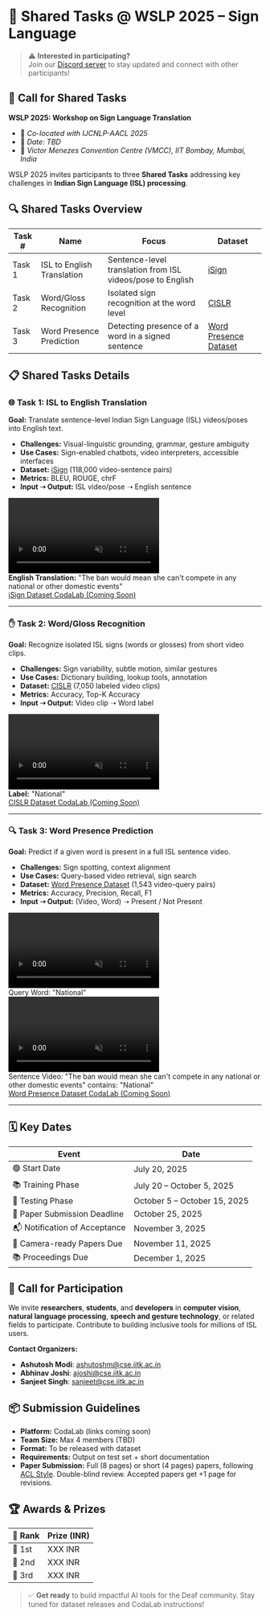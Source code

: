<div
  style={{
    maxWidth: '900px',
    margin: '2.5rem auto',
    padding: '2rem 1.5rem',
    background: '#fff',
    borderRadius: '12px',
    boxShadow: '0 2px 8px #0001',
    fontFamily: 'Segoe UI, Tahoma, Geneva, Verdana, sans-serif',
    lineHeight: '1.6',
    color: '#333'
  }}
>

# 🧠 Shared Tasks @ WSLP 2025 – Sign Language

> ⚠️ **Interested in participating?**  
> Join our [Discord server](https://discord.gg/jGRFg3YV) to stay updated and connect with other participants!

## 🧾 Call for Shared Tasks

**WSLP 2025: Workshop on Sign Language Translation**

- 📍 *Co-located with IJCNLP-AACL 2025*
- 📅 *Date: TBD*
- 📍 *Victor Menezes Convention Centre (VMCC), IIT Bombay, Mumbai, India*

WSLP 2025 invites participants to three **Shared Tasks** addressing key challenges in **Indian Sign Language (ISL) processing**.

## 🔍 Shared Tasks Overview

| Task # | Name                        | Focus                                            | Dataset                                                                 |
|--------|-----------------------------|--------------------------------------------------|-------------------------------------------------------------------------|
| Task 1 | ISL to English Translation   | Sentence-level translation from ISL videos/pose to English | [iSign](https://huggingface.co/datasets/Exploration-Lab/iSign)          |
| Task 2 | Word/Gloss Recognition      | Isolated sign recognition at the word level       | [CISLR](https://huggingface.co/datasets/Exploration-Lab/CISLR)          |
| Task 3 | Word Presence Prediction    | Detecting presence of a word in a signed sentence | [Word Presence Dataset](https://huggingface.co/datasets/Exploration-Lab/iSign/viewer/word-presence-dataset_v1.1?views%5B%5D=word_presence_dataset_v11) |

## 📋 Shared Tasks Details

### 🌐 Task 1: ISL to English Translation

**Goal:** Translate sentence-level Indian Sign Language (ISL) videos/poses into English text.

- **Challenges:** Visual-linguistic grounding, grammar, gesture ambiguity
- **Use Cases:** Sign-enabled chatbots, video interpreters, accessible interfaces
- **Dataset:** [iSign](https://huggingface.co/datasets/Exploration-Lab/iSign) (118,000 video-sentence pairs)
- **Metrics:** BLEU, ROUGE, chrF
- **Input ➝ Output:** ISL video/pose ➝ English sentence

<div style={{ display: 'flex', flexWrap: 'wrap', gap: '2rem', justifyContent: 'center', margin: '2rem 0' }}>
  <div style={{ flex: '0 1 300px' }}>
    <video
      autoplay
      muted
      loop
      playsinline
      style={{ width: '300px', height: '200px', objectFit: 'cover', borderRadius: '4px', border: '1px solid #000' }}
    >
      <source src="/SLT/The_ban_would_mean_she_can't_compete_in_any_national_or_other_domestic_events.mp4" type="video/mp4" />
    </video>
    <div style={{ marginTop: '0.75rem', fontSize: '0.9rem', color: '#666' }}>
      <strong>English Translation:</strong> "The ban would mean she can't compete in any national or other domestic events"
    </div>
  </div>
</div>

<div style={{ display: 'flex', flexWrap: 'wrap', gap: '10px', marginTop: '1.5rem' }}>
  <a href="https://huggingface.co/datasets/Exploration-Lab/iSign" target="_blank" style={{ padding: '8px 16px', backgroundColor: 'white', color: '#0a0a0a', textDecoration: 'none', borderRadius: '4px', fontSize: '0.9rem', border: '1px solid #0a0a0a', transition: 'all 0.2s ease' }}>
    iSign Dataset
  </a>
  <a href="#" target="_blank" style={{ padding: '8px 16px', backgroundColor: 'white', color: '#0a0a0a', textDecoration: 'none', borderRadius: '4px', fontSize: '0.9rem', border: '1px solid #0a0a0a', transition: 'all 0.2s ease' }}>
    CodaLab (Coming Soon)
  </a>
</div>

---

### ✋ Task 2: Word/Gloss Recognition

**Goal:** Recognize isolated ISL signs (words or glosses) from short video clips.

- **Challenges:** Sign variability, subtle motion, similar gestures
- **Use Cases:** Dictionary building, lookup tools, annotation
- **Dataset:** [CISLR](https://huggingface.co/datasets/Exploration-Lab/CISLR) (7,050 labeled video clips)
- **Metrics:** Accuracy, Top-K Accuracy
- **Input ➝ Output:** Video clip ➝ Word label

<div style={{ display: 'flex', flexWrap: 'wrap', gap: '2rem', justifyContent: 'center', margin: '2rem 0' }}>
  <div style={{ flex: '0 1 300px' }}>
    <video
      autoplay
      muted
      loop
      playsinline
      style={{ width: '300px', height: '200px', objectFit: 'cover', borderRadius: '4px', border: '1px solid #000' }}
    >
      <source src="/SLT/National_(Sign_2).mp4" type="video/mp4" />
    </video>
    <div style={{ marginTop: '0.75rem', fontSize: '0.9rem', color: '#666' }}>
      <strong>Label:</strong> "National"
    </div>
  </div>
</div>

<div style={{ display: 'flex', flexWrap: 'wrap', gap: '10px', marginTop: '1.5rem' }}>
  <a href="https://huggingface.co/datasets/Exploration-Lab/CISLR" target="_blank" style={{ padding: '8px 16px', backgroundColor: 'white', color: '#0a0a0a', textDecoration: 'none', borderRadius: '4px', fontSize: '0.9rem', border: '1px solid #0a0a0a', transition: 'all 0.2s ease' }}>
    CISLR Dataset
  </a>
  <a href="#" target="_blank" style={{ padding: '8px 16px', backgroundColor: 'white', color: '#0a0a0a', textDecoration: 'none', borderRadius: '4px', fontSize: '0.9rem', border: '1px solid #0a0a0a', transition: 'all 0.2s ease' }}>
    CodaLab (Coming Soon)
  </a>
</div>

---

### 🔍 Task 3: Word Presence Prediction

**Goal:** Predict if a given word is present in a full ISL sentence video.

- **Challenges:** Sign spotting, context alignment
- **Use Cases:** Query-based video retrieval, sign search
- **Dataset:** [Word Presence Dataset](https://huggingface.co/datasets/Exploration-Lab/iSign/viewer/word-presence-dataset_v1.1?views%5B%5D=word_presence_dataset_v11) (1,543 video-query pairs)
- **Metrics:** Accuracy, Precision, Recall, F1
- **Input ➝ Output:** (Video, Word) ➝ Present / Not Present

<div style={{ display: 'flex', flexWrap: 'wrap', gap: '2rem', justifyContent: 'center', margin: '2rem 0' }}>
  <div style={{ flex: '0 1 300px' }}>
    <video
      autoplay
      muted
      loop
      playsinline
      style={{ width: '300px', height: '200px', objectFit: 'cover', borderRadius: '4px', border: '1px solid #000' }}
    >
      <source src="/SLT/National_(Sign_2).mp4" type="video/mp4" />
    </video>
    <div style={{ marginTop: '0.75rem', fontSize: '0.9rem', color: '#666' }}>
      Query Word: "National"
    </div>
  </div>
  <div style={{ flex: '0 1 300px' }}>
    <video
      autoplay
      muted
      loop
      playsinline
      style={{ width: '300px', height: '200px', objectFit: 'cover', borderRadius: '4px', border: '1px solid #000' }}
    >
      <source src="/SLT/The_ban_would_mean_she_can't_compete_in_any_national_or_other_domestic_events.mp4" type="video/mp4" />
    </video>
    <div style={{ marginTop: '0.75rem', fontSize: '0.9rem', color: '#666' }}>
      Sentence Video: "The ban would mean she can't compete in any national or other domestic events" contains: "National"
    </div>
  </div>
</div>

<div style={{ display: 'flex', flexWrap: 'wrap', gap: '10px', marginTop: '1.5rem' }}>
  <a href="https://huggingface.co/datasets/Exploration-Lab/iSign/viewer/word-presence-dataset_v1.1?views%5B%5D=word_presence_dataset_v11" target="_blank" style={{ padding: '8px 16px', backgroundColor: 'white', color: '#0a0a0a', textDecoration: 'none', borderRadius: '4px', fontSize: '0.9rem', border: '1px solid #0a0a0a', transition: 'all 0.2s ease' }}>
    Word Presence Dataset
  </a>
  <a href="#" target="_blank" style={{ padding: '8px 16px', backgroundColor: 'white', color: '#0a0a0a', textDecoration: 'none', borderRadius: '4px', fontSize: '0.9rem', border: '1px solid #0a0a0a', transition: 'all 0.2s ease' }}>
    CodaLab (Coming Soon)
  </a>
</div>

---

## 🗓 Key Dates

| Event                        | Date                          |
|------------------------------|-------------------------------|
| 🟢 Start Date               | July 20, 2025                  |
| 📚 Training Phase           | July 20 – October 5, 2025      |
| 🧪 Testing Phase            | October 5 – October 15, 2025 |
| 📄 Paper Submission Deadline| October 25, 2025            |
| 📬 Notification of Acceptance| November 3, 2025              |
| 📸 Camera-ready Papers Due  | November 11, 2025             |
| 📚 Proceedings Due          | December 1, 2025              |

## 👥 Call for Participation

We invite **researchers**, **students**, and **developers** in **computer vision**, **natural language processing**, **speech and gesture technology**, or related fields to participate. Contribute to building inclusive tools for millions of ISL users.

**Contact Organizers:**
- **Ashutosh Modi**: [ashutoshm@cse.iitk.ac.in](mailto:ashutoshm@cse.iitk.ac.in)
- **Abhinav Joshi**: [ajoshi@cse.iitk.ac.in](mailto:ajoshi@cse.iitk.ac.in)
- **Sanjeet Singh**: [sanjeet@cse.iitk.ac.in](mailto:sanjeet@cse.iitk.ac.in)

## 📦 Submission Guidelines

- **Platform:** CodaLab (links coming soon)
- **Team Size:** Max 4 members (TBD)
- **Format:** To be released with dataset
- **Requirements:** Output on test set + short documentation
- **Paper Submission:** Full (8 pages) or short (4 pages) papers, following [ACL Style](https://github.com/acl-org/acl-style-files). Double-blind review. Accepted papers get +1 page for revisions.

## 🏆 Awards & Prizes

| 🏅 Rank | Prize (INR) |
|---------|-------------|
| 🥇 1st  | XXX INR     |
| 🥈 2nd  | XXX INR     |
| 🥉 3rd  | XXX INR     |

> ✅ **Get ready** to build impactful AI tools for the Deaf community. Stay tuned for dataset releases and CodaLab instructions!

</div>